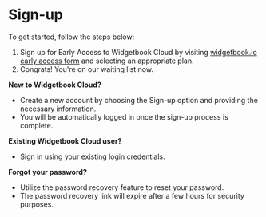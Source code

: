 # Sign-up

To get started, follow the steps below:

1. Sign up for Early Access to Widgetbook Cloud by visiting [widgetbook.io early access form](https://ic7614zmz3s.typeform.com/to/bqG82ECS#hubspot_utk=xxxxx&hubspot_page_name=xxxxx&hubspot_page_url=xxxxx) and selecting an appropriate plan.
2. Congrats! You're on our waiting list now.

**New to Widgetbook Cloud?**

- Create a new account by choosing the Sign-up option and providing the necessary information.
- You will be automatically logged in once the sign-up process is complete.

**Existing Widgetbook Cloud user?**

- Sign in using your existing login credentials.

**Forgot your password?**

- Utilize the password recovery feature to reset your password.
- The password recovery link will expire after a few hours for security purposes.
